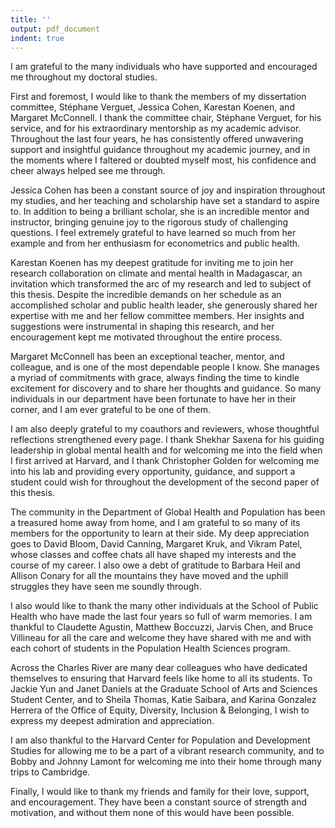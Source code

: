 ```yaml
---
title: ''
output: pdf_document
indent: true
---
```


\section*{Acknowledgements}

\addcontentsline{toc}{section}{Acknowledgements}

I am grateful to the many individuals who have supported and encouraged me throughout my doctoral studies.

First and foremost, I would like to thank the members of my dissertation committee, Stéphane Verguet, Jessica Cohen, Karestan Koenen, and Margaret McConnell. I thank the committee chair, Stéphane Verguet, for his service, and for his extraordinary mentorship as my academic advisor. Throughout the last four years, he has consistently offered unwavering support and insightful guidance throughout my academic journey, and in the moments where I faltered or doubted myself most, his confidence and cheer always helped see me through. 

Jessica Cohen has been a constant source of joy and inspiration throughout my studies, and her teaching and scholarship have set a standard to aspire to. In addition to being a brilliant scholar, she is an incredible mentor and instructor, bringing genuine joy to the rigorous study of challenging questions. I feel extremely grateful to have learned so much from her example and from her enthusiasm for econometrics and public health. 

Karestan Koenen has my deepest gratitude for inviting me to join her research collaboration on climate and mental health in Madagascar, an invitation which transformed the arc of my research and led to subject of this thesis. Despite the incredible demands on her schedule as an accomplished scholar and public health leader, she generously shared her expertise with me and her fellow committee members. Her insights and suggestions were instrumental in shaping this research, and her encouragement kept me motivated throughout the entire process. 

Margaret McConnell has been an exceptional teacher, mentor, and colleague, and is one of the most dependable people I know. She manages a myriad of commitments with grace, always finding the time to kindle excitement for discovery and to share her thoughts and guidance. So many individuals in our department have been fortunate to have her in their corner, and I am ever grateful to be one of them.

I am also deeply grateful to my coauthors and reviewers, whose thoughtful reflections strengthened every page. I thank Shekhar Saxena for his guiding leadership in global mental health and for welcoming me into the field when I first arrived at Harvard, and I thank Christopher Golden for welcoming me into his lab and providing every opportunity, guidance, and support a student could wish for throughout the development of the second paper of this thesis. 

<!-- I also wish to express my gratitude to Judith Bass, who graciously offered to serve as the External Reader for this dissertation, and who fostered my interest in mental health while undertaking my Masters of Public Health degree at Johns Hopkins. -->

The community in the Department of Global Health and Population has been a treasured home away from home, and I am grateful to so many of its members for the opportunity to learn at their side. My deep appreciation goes to David Bloom, David Canning, Margaret Kruk, and Vikram Patel, whose classes and coffee chats all have shaped my interests and the course of my career. I also owe a debt of gratitude to Barbara Heil and Allison Conary for all the mountains they have moved and the uphill struggles they have seen me soundly through.

I also would like to thank the many other individuals at the School of Public Health who have made the last four years so full of warm memories. I am thankful to Claudette Agustin, Matthew Boccuzzi, Jarvis Chen, and Bruce Villineau for all the care and welcome they have shared with me and with each cohort of students in the Population Health Sciences program. 

<!--For MIP: Eric Di'Giovanni and Deborah Blacker -->

Across the Charles River are many dear colleagues who have dedicated themselves to ensuring that Harvard feels like home to all its students. To Jackie Yun and Janet Daniels at the Graduate School of Arts and Sciences Student Center, and to Sheila Thomas, Katie Saibara, and Karina Gonzalez Herrera of the Office of Equity, Diversity, Inclusion & Belonging, I wish to express my deepest admiration and appreciation.

I am also thankful to the Harvard Center for Population and Development Studies for allowing me to be a part of a vibrant research community, and to Bobby and Johnny Lamont for welcoming me into their home through many trips to Cambridge. 

Finally, I would like to thank my friends and family for their love, support, and encouragement. They have been a constant source of strength and motivation, and without them none of this would have been possible.

\newpage

\hspace{0pt}

\vfill

\begin{centering}

*     *     *
 
\vspace{12pt}

\end{centering}

\begin{raggedright}

With all my love and wholehearted gratitude, I dedicate this work to my parents, Drs. Jonathan Arias and Marisela Morales, and to my partner, John Iselin.

\vspace{12pt}

To my parents, your \emph{hijito} hopes that this work honors your lifelong commitment to the pursuit of knowledge and of a better world—a devotion only exceeded by the love and support you have shared with me every day of my life.

\vspace{12pt}

To John, my partner, words cannot express how much it has meant to me to call you that. Every step on this journey has been easier with you at my side, with your hand in mine.

\vspace{12pt}

\emph{To the steps we have taken already, love, and to the many we have ahead.}

\end{raggedright}

\begin{centering}

\vspace{14pt}

*     *     *
 
\end{centering}


\vfill

\hspace{0pt}
